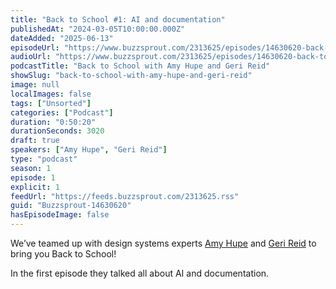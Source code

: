 ```yaml
---
title: "Back to School #1: AI and documentation"
publishedAt: "2024-03-05T10:00:00.000Z"
dateAdded: "2025-06-13"
episodeUrl: "https://www.buzzsprout.com/2313625/episodes/14630620-back-to-school-1-ai-and-documentation.mp3"
audioUrl: "https://www.buzzsprout.com/2313625/episodes/14630620-back-to-school-1-ai-and-documentation.mp3"
podcastTitle: "Back to School with Amy Hupe and Geri Reid"
showSlug: "back-to-school-with-amy-hupe-and-geri-reid"
image: null
localImages: false
tags: ["Unsorted"]
categories: ["Podcast"]
duration: "0:50:20"
durationSeconds: 3020
draft: true
speakers: ["Amy Hupe", "Geri Reid"]
type: "podcast"
season: 1
episode: 1
explicit: 1
feedUrl: "https://feeds.buzzsprout.com/2313625.rss"
guid: "Buzzsprout-14630620"
hasEpisodeImage: false
---
```

We’ve teamed up with design systems experts [Amy Hupe](https://twitter.com/Amy_Hupe) and [Geri Reid](https://twitter.com/gerireid) to bring you Back to School!

In the first episode they talked all about AI and documentation.
